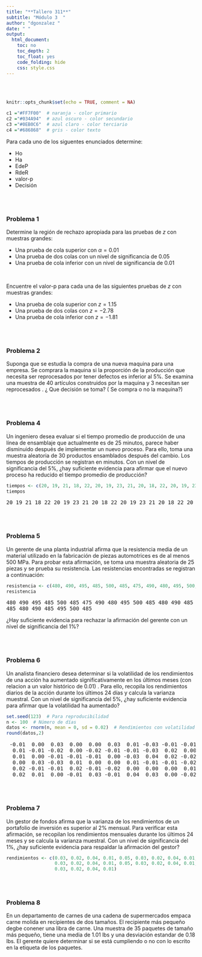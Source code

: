 ```yaml
---
title: "**Tallero 311**"
subtitle: "Módulo 3  "
author: "dgonzalez "
date: " "
output:
  html_document:
    toc: no
    toc_depth: 2
    toc_float: yes
    code_folding: hide
    css: style.css
---
```


<br/><br/>

```r
knitr::opts_chunk$set(echo = TRUE, comment = NA)

c1 ="#FF7F00"  # naranja - color primario 
c2 ="#034A94"  # azul oscuro - color secundario
c3 ="#0EB0C6"  # azul claro - color terciario
c4 ="#686868"  # gris - color texto
```

Para cada uno de los siguentes enunciados determine:

* Ho
* Ha
* EdeP
* RdeR
* valor-p
* Decisión

<br/><br/>

### **Problema 1**

Determine la región de rechazo apropiada para las pruebas de $z$ con muestras grandes:

* Una prueba de cola superior con $\alpha = 0.01$
* Una prueba de dos colas con un nivel de significancia de $0.05$
* Una prueba de cola inferior con un nivel de significancia de $0.01$

<br/>

Encuentre el valor-p para cada una de las siguientes pruebas de $z$ con muestras grandes:

* Una prueba de cola superior con $z = 1.15$
* Una prueba de dos colas con $z = -2.78$
* Una prueba de cola inferior con $z = -1.81$

<br/><br/>

### **Problema 2**

Suponga que se estudia la compra de una nueva maquina para una empresa. Se comprara la maquina si la proporción de la producción que necesita ser reprocesados por tener   defectos es inferior al 5\%. Se examina una muestra de 40 artículos construidos  por la maquina y 3 necesitan ser reprocesados . ¿ Que decisión se toma? ( Se compra o no la maquina?)

<br/><br/>

<!-- ### **Problema 3** -->

<!-- Su ponga que una empresa desarrolla un curso de entrenamiento para sus empleados, formando dos grupos y aplicándoles dos métodos distintos de entrenamiento. El primer grupo lo componen 36 empleados que obtuvieron un puntaje promedio de 6 ( en escala de 0 a 10 puntos) y una desviación estándar de 4 puntos y el segundo grupo de 40 empleados cuyo puntaje promedio fue de 8.2 y una desviación de 4.3. Se puede afirmar que el método aplicado al segundo grupo es superior al aplicado al primero? 	Que supuestos debe de tener en cuenta? -->

<!-- <br/><br/> -->

### **Problema 4**

Un ingeniero desea evaluar si el tiempo promedio de producción de una línea de ensamblaje que actualmente es de 25 minutos, parece  haber disminuido después de implementar un nuevo proceso. Para ello, toma una muestra aleatoria de 30 productos ensamblados después del cambio. Los tiempos de producción se registran en minutos. Con un nivel de significancia del 5%,  ¿hay suficiente evidencia para afirmar que el nuevo proceso ha reducido el tiempo promedio de producción?

```r
tiempos <- c(20, 19, 21, 18, 22, 20, 19, 23, 21, 20, 18, 22, 20, 19, 23, 21, 20, 18, 22, 20, 19, 23, 21, 20, 18, 22, 20, 19, 23, 21)
tiempos
```

<pre>
20 19 21 18 22 20 19 23 21 20 18 22 20 19 23 21 20 18 22 20 19 23 21 20 18 22 20 19 23 21
</pre>

<br/><br/>

### **Problema 5**

Un gerente de una planta industrial afirma que la resistencia media de un material utilizado en la fabricación de piezas automotrices es de al menos 500 MPa. Para probar esta afirmación, se toma una muestra aleatoria de 25 piezas y se prueba su resistencia. Las resistencias encontradas se registran a continuación:

```r
resistencia <- c(480, 490, 495, 485, 500, 485, 475, 490, 480, 495, 500, 485, 480, 490, 485, 495, 500, 485, 475, 490, 480, 495, 500, 485, 480, 490, 485, 495, 500, 485)
resistencia
```

<pre>
480 490 495 485 500 485 475 490 480 495 500 485 480 490 485 495 500 485 475 490 480 495 500 
485 480 490 485 495 500 485
</pre>

¿Hay suficiente evidencia para rechazar la afirmación del gerente con un nivel de significancia del 1%?

<br/><br/>

### **Problema 6**

Un analista financiero desea determinar si la volatilidad de los rendimientos de una acción ha aumentado significativamente en los últimos meses (con relacion a un valor histórico de 0.01) . Para ello, recopila los rendimientos diarios de la acción durante los últimos 24 días y calcula la varianza muestral. Con un nivel de significancia del 5%, ¿hay suficiente evidencia para afirmar que la volatilidad ha aumentado?

```r
set.seed(123)  # Para reproducibilidad
n <- 100  # Número de días
datos <- rnorm(n, mean = 0, sd = 0.02)  # Rendimientos con volatilidad histórica de 0.01
round(datos,2) 
```

<pre>
 -0.01  0.00  0.03  0.00  0.00  0.03  0.01 -0.03 -0.01 -0.01  0.02  0.01  0.01  0.00 -0.01  0.04  0.01 -0.04  
  0.01 -0.01 -0.02  0.00 -0.02 -0.01 -0.01 -0.03  0.02  0.00 -0.02  0.03  0.01 -0.01  0.02  0.02  0.02  0.01  
  0.01  0.00 -0.01 -0.01 -0.01  0.00 -0.03  0.04  0.02 -0.02 -0.01 -0.01  0.02  0.00  0.01  0.00  0.00  0.03  
  0.00  0.03 -0.03  0.01  0.00  0.00  0.01 -0.01 -0.01 -0.02 -0.02  0.01  0.01  0.00  0.02  0.04 -0.01 -0.05
  0.02 -0.01 -0.01  0.02 -0.01 -0.02  0.00  0.00  0.00  0.01 -0.01  0.01  0.00  0.01  0.02  0.01 -0.01  0.02  
  0.02  0.01  0.00 -0.01  0.03 -0.01  0.04  0.03  0.00 -0.02
</pre>
<br/><br/>

### **Problema 7**

Un gestor de fondos afirma que la varianza de los rendimientos de un portafolio de inversión es superior al 2% mensual. Para verificar esta afirmación, se recopilan los rendimientos mensuales durante los últimos 24 meses y se calcula la varianza muestral. Con un nivel de significancia del 1%, ¿hay suficiente evidencia para respaldar la afirmación del gestor?

```r
rendimientos <- c(0.03, 0.02, 0.04, 0.01, 0.05, 0.03, 0.02, 0.04, 0.01, 0.05,
                  0.03, 0.02, 0.04, 0.01, 0.05, 0.03, 0.02, 0.04, 0.01, 0.05,
                  0.03, 0.02, 0.04, 0.01)
```

<br/><br/>

### **Problema 8**


En un departamento de carnes de una cadena de supermercados empaca carne molida en recipientes de dos tamaños. El recipiente más pequeño degbe conener una libra de carne. Una muestra de 35 paquetes de tamaño más pequeño, tiene una media de 1.01 lbs y una desviación estandar de 0.18 lbs. El gerente quiere determinar si se está cumpliendo o no con lo escrito en la etiqueta de los paquetes. 



